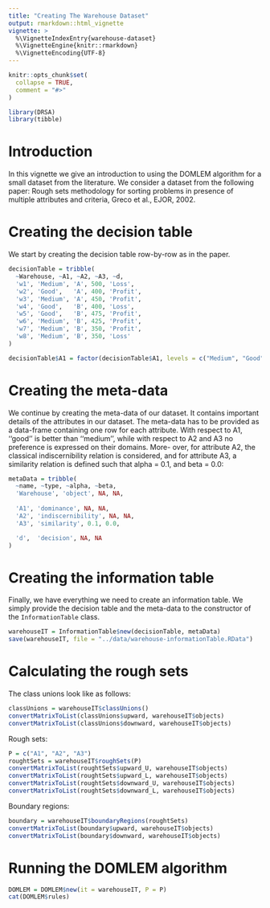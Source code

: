 ```yaml
---
title: "Creating The Warehouse Dataset"
output: rmarkdown::html_vignette
vignette: >
  %\VignetteIndexEntry{warehouse-dataset}
  %\VignetteEngine{knitr::rmarkdown}
  %\VignetteEncoding{UTF-8}
---
```


```r
knitr::opts_chunk$set(
  collapse = TRUE,
  comment = "#>"
)
```

```r
library(DRSA)
library(tibble)
```

# Introduction

In this vignette we give an introduction to using the DOMLEM algorithm for a small dataset from the literature. We consider a dataset from the following paper: Rough sets methodology for sorting problems in presence of multiple attributes and criteria, Greco et al., EJOR, 2002.

# Creating the decision table

We start by creating the decision table row-by-row as in the paper.

```r
decisionTable = tribble(
  ~Warehouse, ~A1, ~A2, ~A3, ~d,
  'w1', 'Medium', 'A', 500, 'Loss',
  'w2', 'Good',   'A', 400, 'Profit',
  'w3', 'Medium', 'A', 450, 'Profit',
  'w4', 'Good',   'B', 400, 'Loss',
  'w5', 'Good',   'B', 475, 'Profit',
  'w6', 'Medium', 'B', 425, 'Profit',
  'w7', 'Medium', 'B', 350, 'Profit',
  'w8', 'Medium', 'B', 350, 'Loss'
)

decisionTable$A1 = factor(decisionTable$A1, levels = c("Medium", "Good"), ordered = TRUE)
```


# Creating the meta-data

We continue by creating the meta-data of our dataset. It contains important details of the attributes in our dataset. The meta-data has to be provided as a data-frame containing one row for each attribute. With respect to A1, ‘‘good’’ is better than ‘‘medium’’, while with respect to A2 and A3 no preference is expressed on their domains. More- over, for attribute A2, the classical indiscernibility relation is considered, and for attribute A3, a similarity relation is defined such that alpha = 0.1, and beta = 0.0:

```r
metaData = tribble(
  ~name, ~type, ~alpha, ~beta,
  'Warehouse', 'object', NA, NA,
  
  'A1', 'dominance', NA, NA,
  'A2', 'indiscernibility', NA, NA,
  'A3', 'similarity', 0.1, 0.0,

  'd',  'decision', NA, NA
)
```

# Creating the information table

Finally, we have everything we need to create an information table. We simply provide the decision table and the meta-data to the constructor of the `InformationTable` class.

```r
warehouseIT = InformationTable$new(decisionTable, metaData)
save(warehouseIT, file = "../data/warehouse-informationTable.RData")
```

# Calculating the rough sets

The class unions look like as follows:

```r
classUnions = warehouseIT$classUnions()
convertMatrixToList(classUnions$upward, warehouseIT$objects)
convertMatrixToList(classUnions$downward, warehouseIT$objects)
```

Rough sets:

```r
P = c("A1", "A2", "A3")
roughtSets = warehouseIT$roughSets(P)
convertMatrixToList(roughtSets$upward_U, warehouseIT$objects)
convertMatrixToList(roughtSets$upward_L, warehouseIT$objects)
convertMatrixToList(roughtSets$downward_U, warehouseIT$objects)
convertMatrixToList(roughtSets$downward_L, warehouseIT$objects)
```

Boundary regions:

```r
boundary = warehouseIT$boundaryRegions(roughtSets)
convertMatrixToList(boundary$upward, warehouseIT$objects)
convertMatrixToList(boundary$downward, warehouseIT$objects)
```


# Running the DOMLEM algorithm

```r
DOMLEM = DOMLEM$new(it = warehouseIT, P = P)
cat(DOMLEM$rules)
```


